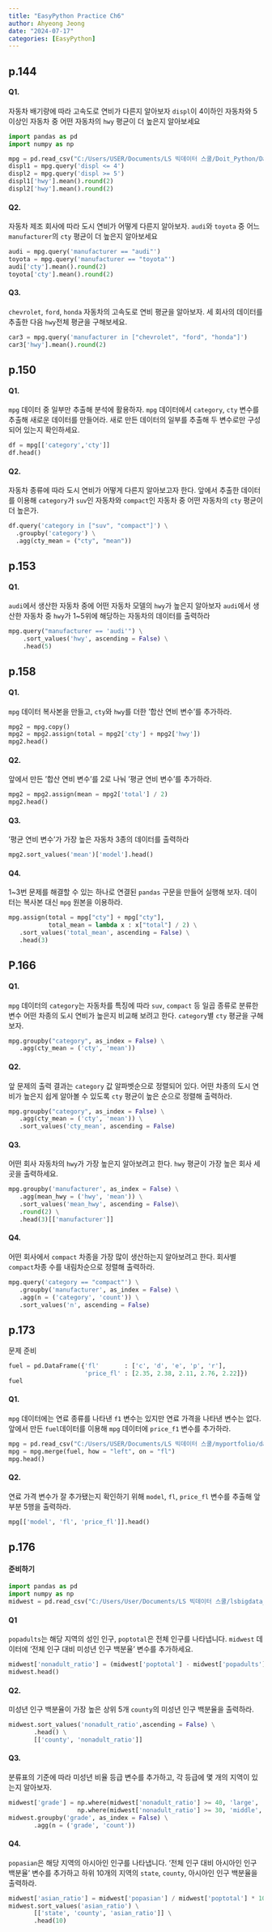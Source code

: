 ```yaml
---
title: "EasyPython Practice Ch6"
author: Ahyeong Jeong
date: "2024-07-17"
categories: [EasyPython]
---
```

## p.144
#### Q1. 
자동차 배기량에 따라 고속도로 연비가 다른지 알아보자
`displ`이 4이하인 자동차와 5 이상인 자동차 중 어떤 자동차의 `hwy` 평균이 더 높은지 알아보세요
```python
import pandas as pd
import numpy as np
```

```python
mpg = pd.read_csv("C:/Users/USER/Documents/LS 빅데이터 스쿨/Doit_Python/Data/mpg.csv")
displ1 = mpg.query('displ <= 4')
displ2 = mpg.query('displ >= 5')
displ1['hwy'].mean().round(2)
displ2['hwy'].mean().round(2)
```

#### Q2. 
자동차 제조 회사에 따라 도시 연비가 어떻게 다른지 알아보자.
`audi`와 `toyota` 중 어느 `manufacturer`의 `cty` 평균이 더 높은지 알아보세요
```python
audi = mpg.query('manufacturer == "audi"')
toyota = mpg.query('manufacturer == "toyota"')
audi['cty'].mean().round(2)
toyota['cty'].mean().round(2)
```

#### Q3. 
`chevrolet`, `ford`, `honda` 자동차의 고속도로 연비 평균을 알아보자.
세 회사의 데이터를 추출한 다음 `hwy`전체 평균을 구해보세요.
```python
car3 = mpg.query('manufacturer in ["chevrolet", "ford", "honda"]')
car3['hwy'].mean().round(2)
```
## p.150
#### Q1. 
`mpg` 데이터 중 일부만 추출해 분석에 활용하자. 
`mpg` 데이터에서 `category`, `cty` 변수를 추출해 새로운 데이터를 만들어라. 
새로 만든 데이터의 일부를 추출해 두 변수로만 구성되어 있는지 확인하세요. 
```python
df = mpg[['category','cty']]
df.head()
```

#### Q2. 
자동차 종류에 따라 도시 연비가 어떻게 다른지 알아보고자 한다. 
앞에서 추출한 데이터를 이용해 `category`가 `suv`인 자동차와 `compact`인 자동차 중 어떤 자동차의 `cty` 평균이 더 높은가. 
```python
df.query('category in ["suv", "compact"]') \
  .groupby('category') \
  .agg(cty_mean = ("cty", "mean")) 
```


## p.153
#### Q1. 
`audi`에서 생산한 자동차 중에 어떤 자동차 모델의 `hwy`가 높은지 알아보자
`audi`에서 생산한 자동차 중 `hwy`가 1~5위에 해당하는 자동차의 데이터를 출력하라
```python
mpg.query("manufacturer == 'audi'") \
    .sort_values('hwy', ascending = False) \
    .head(5)
```

## p.158
#### Q1. 
`mpg` 데이터 복사본을 만들고, `cty`와 `hwy`를 더한 '합산 연비 변수'를 추가하라.
```python
mpg2 = mpg.copy()
mpg2 = mpg2.assign(total = mpg2['cty'] + mpg2['hwy'])
mpg2.head()
```


#### Q2. 
앞에서 만든 '합산 연비 변수'를 2로 나눠 '평균 연비 변수'를 추가하라.
```python
mpg2 = mpg2.assign(mean = mpg2['total'] / 2)
mpg2.head()
```

#### Q3.
'평균 연비 변수'가 가장 높은 자동차 3종의 데이터를 출력하라
```python
mpg2.sort_values('mean')['model'].head()
```

#### Q4. 
1~3번 문제를 해결할 수 있는 하나로 연결된 `pandas` 구문을 만들어 실행해 보자.
데이터는 복사본 대신 `mpg` 원본을 이용하라. 
```python
mpg.assign(total = mpg["cty"] + mpg["cty"],
           total_mean = lambda x : x["total"] / 2) \
   .sort_values('total_mean', ascending = False) \
   .head(3)

```

## P.166 
#### Q1. 
`mpg` 데이터의 `category`는 자동차를 특징에 따라 `suv`, `compact` 등 일곱 종류로 분류한 변수
어떤 차종의 도시 연비가 높은지 비교해 보려고 한다. `category`별 `cty` 평균을 구해 보자. 
```python
mpg.groupby("category", as_index = False) \
   .agg(cty_mean = ('cty', 'mean'))
```

#### Q2.
앞 문제의 출력 결과는 `category` 값 알파벳순으로 정렬되어 있다. 
어떤 차종의 도시 연비가 높은지 쉽게 알아볼 수 있도록 `cty` 평균이 높은 순으로 정렬해 출력하라. 
```python
mpg.groupby("category", as_index = False) \
   .agg(cty_mean = ('cty', 'mean')) \
   .sort_values('cty_mean', ascending = False)
```

#### Q3. 
어떤 회사 자동차의 `hwy`가 가장 높은지 알아보려고 한다. 
`hwy` 평균이 가장 높은 회사 세 곳을 출력하세요. 
```python
mpg.groupby('manufacturer', as_index = False) \
   .agg(mean_hwy = ('hwy', 'mean')) \
   .sort_values('mean_hwy', ascending = False)\
   .round(2) \
   .head(3)[['manufacturer']]
```


#### Q4.
어떤 회사에서 `compact` 차종을 가장 많이 생산하는지 알아보려고 한다. 
회사별 `compact`차종 수를 내림차순으로 정렬해 출력하라. 
```python
mpg.query('category == "compact"') \
   .groupby('manufacturer', as_index = False) \
   .agg(n = ('category', 'count')) \
   .sort_values('n', ascending = False)
```

## p.173
문제 준비
```python
fuel = pd.DataFrame({'fl'       : ['c', 'd', 'e', 'p', 'r'],
                     'price_fl' : [2.35, 2.38, 2.11, 2.76, 2.22]})
fuel
```
#### Q1. 
`mpg` 데이터에는 연료 종류를 나타낸 `f1` 변수는 있지만 연료 가격을 나타낸 변수는 없다.
앞에서 만든 `fuel`데이터를 이용해 `mpg` 데이터에 `price_f1` 변수를 추가하라. 
```python
mpg = pd.read_csv("C:/Users/USER/Documents/LS 빅데이터 스쿨/myportfolio/data/mpg.csv")
mpg = mpg.merge(fuel, how = "left", on = "fl")
mpg.head()
```
#### Q2. 
연료 가격 변수가 잘 추가됐는지 확인하기 위해 `model`, `fl`, `price_fl` 변수를 추출해 앞부분 5행을 출력하라. 
```python
mpg[['model', 'fl', 'price_fl']].head()
```

## p.176
#### 준비하기 
```python
import pandas as pd
import numpy as np
midwest = pd.read_csv("C:/Users/User/Documents/LS 빅데이터 스쿨/lsbigdata_project1/data/midwest.csv")
```

#### Q1
`popadults`는 해당 지역의 성인 인구, `poptotal`은 전체 인구를 나타냅니다. 
`midwest` 데이터에 '전체 인구 대비 미성년 인구 백분율' 변수를 추가하세요.
```python
midwest['nonadult_ratio'] = (midwest['poptotal'] - midwest['popadults']) / midwest['poptotal'] * 100
midwest.head()
```
#### Q2. 
미성년 인구 백분율이 가장 높은 상위 5개 `county`의 미성년 인구 백분율을 출력하라. 
```python
midwest.sort_values('nonadult_ratio',ascending = False) \
       .head() \
       [['county', 'nonadult_ratio']]
```

#### Q3. 
분류표의 기준에 따라 미성년 비율 등급 변수를 추가하고, 각 등급에 몇 개의 지역이 있는지 알아보자. 
```python
midwest['grade'] = np.where(midwest['nonadult_ratio'] >= 40, 'large',
                   np.where(midwest['nonadult_ratio'] >= 30, 'middle', 'small'))
midwest.groupby('grade', as_index = False) \
       .agg(n = ('grade', 'count'))
```

#### Q4.
`popasian`은 해당 지역의 아시아인 인구를 나타냅니다. '전체 인구 대비 아시아인 인구 백분율' 변수를 추가하고 하위 10개의 지역의 `state`, `county`, 아시아인 인구 백분율을 출력하라. 
```python
midwest['asian_ratio'] = midwest['popasian'] / midwest['poptotal'] * 100
midwest.sort_values('asian_ratio') \
       [['state', 'county', 'asian_ratio']] \
       .head(10)
```

